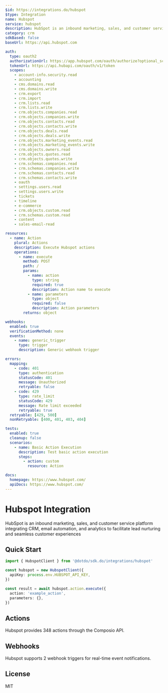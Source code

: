 ```yaml
---
$id: https://integrations.do/hubspot
$type: Integration
name: Hubspot
service: hubspot
description: HubSpot is an inbound marketing, sales, and customer service platform integrating CRM, email automation, and analytics to facilitate lead nurturing and seamless customer experiences
category: crm
sdkBased: false
baseUrl: https://api.hubspot.com

auth:
  type: oauth2
  authorizationUrl: https://app.hubspot.com/oauth/authorize?optional_scopes=transactional-email automation marketing.campaigns.read
  tokenUrl: https://api.hubapi.com/oauth/v1/token
  scopes:
    - account-info.security.read
    - accounting
    - cms.domains.read
    - cms.domains.write
    - crm.export
    - crm.import
    - crm.lists.read
    - crm.lists.write
    - crm.objects.companies.read
    - crm.objects.companies.write
    - crm.objects.contacts.read
    - crm.objects.contacts.write
    - crm.objects.deals.read
    - crm.objects.deals.write
    - crm.objects.marketing_events.read
    - crm.objects.marketing_events.write
    - crm.objects.owners.read
    - crm.objects.quotes.read
    - crm.objects.quotes.write
    - crm.schemas.companies.read
    - crm.schemas.companies.write
    - crm.schemas.contacts.read
    - crm.schemas.contacts.write
    - oauth
    - settings.users.read
    - settings.users.write
    - tickets
    - timeline
    - e-commerce
    - crm.objects.custom.read
    - crm.schemas.custom.read
    - content
    - sales-email-read

resources:
  - name: Action
    plural: Actions
    description: Execute Hubspot actions
    operations:
      - name: execute
        method: POST
        path: /
        params:
          - name: action
            type: string
            required: true
            description: Action name to execute
          - name: parameters
            type: object
            required: false
            description: Action parameters
        returns: object

webhooks:
  enabled: true
  verificationMethod: none
  events:
    - name: generic_trigger
      type: trigger
      description: Generic webhook trigger

errors:
  mapping:
    - code: 401
      type: authentication
      statusCode: 401
      message: Unauthorized
      retryable: false
    - code: 429
      type: rate_limit
      statusCode: 429
      message: Rate limit exceeded
      retryable: true
  retryable: [429, 500]
  nonRetryable: [400, 401, 403, 404]

tests:
  enabled: true
  cleanup: false
  scenarios:
    - name: Basic Action Execution
      description: Test basic action execution
      steps:
        - action: custom
          resource: Action

docs:
  homepage: https://www.hubspot.com/
  apiDocs: https://www.hubspot.com/
---
```


# Hubspot Integration

HubSpot is an inbound marketing, sales, and customer service platform integrating CRM, email automation, and analytics to facilitate lead nurturing and seamless customer experiences

## Quick Start

```typescript
import { HubspotClient } from '@dotdo/sdk.do/integrations/hubspot'

const hubspot = new HubspotClient({
  apiKey: process.env.HUBSPOT_API_KEY,
})

const result = await hubspot.action.execute({
  action: 'example_action',
  parameters: {},
})
```

## Actions

Hubspot provides 348 actions through the Composio API.

## Webhooks

Hubspot supports 2 webhook triggers for real-time event notifications.

## License

MIT
